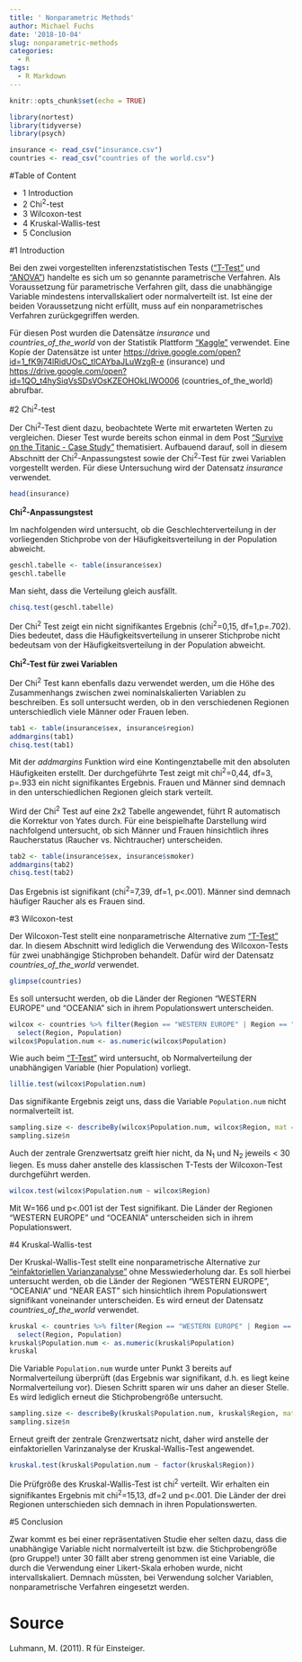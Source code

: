 ```yaml
---
title: ' Nonparametric Methods'
author: Michael Fuchs
date: '2018-10-04'
slug: nonparametric-methods
categories:
  - R
tags:
  - R Markdown
---
```



```r
knitr::opts_chunk$set(echo = TRUE)
```


```r
library(nortest)
library(tidyverse)
library(psych)
```
```r
insurance <- read_csv("insurance.csv")
countries <- read_csv("countries of the world.csv")
```


#Table of Content

+ 1 Introduction
+ 2 Chi^2^-test
+ 3 Wilcoxon-test
+ 4 Kruskal-Wallis-test
+ 5 Conclusion


#1 Introduction

Bei den zwei vorgestellten inferenzstatistischen Tests (["T-Test"](https://michael-fuchs.netlify.com/2018/09/12/t-test/) und ["ANOVA"](https://michael-fuchs.netlify.com/2018/09/13/anova/)) handelte es sich um so genannte parametrische Verfahren. Als Voraussetzung für parametrische Verfahren gilt, dass die unabhängige Variable mindestens intervallskaliert oder normalverteilt ist. Ist eine der beiden Voraussetzung nicht erfüllt, muss auf ein nonparametrisches Verfahren zurückgegriffen werden. 

Für diesen Post wurden die Datensätze *insurance* und *countries_of_the_world* von der Statistik Plattform ["Kaggle"](https://www.kaggle.com) verwendet. Eine Kopie der Datensätze ist unter <https://drive.google.com/open?id=1_fK9j74lRidUOsC_tlCAYbaJLuWzgR-e> (insurance) und <https://drive.google.com/open?id=1QO_t4hySiqVsSDsVOsKZEOHOkLlWO006> (countries_of_the_world) abrufbar.


#2 Chi^2^-test

Der Chi^2^-Test dient dazu, beobachtete Werte mit erwarteten Werten zu vergleichen. Dieser Test wurde bereits schon einmal in dem Post ["Survive on the Titanic - Case Study"](https://michael-fuchs.netlify.com/2018/08/05/survive-on-the-titanic-case-study/) thematisiert. Aufbauend darauf, soll in diesem Abschnitt der Chi^2^-Anpassungstest sowie der Chi^2^-Test für zwei Variablen vorgestellt werden. Für diese Untersuchung wird der Datensatz *insurance* verwendet.
```r
head(insurance)
```

**Chi^2^-Anpassungstest**

Im nachfolgenden wird untersucht, ob die Geschlechterverteilung in der vorliegenden Stichprobe von der Häufigkeitsverteilung in der Population abweicht. 
```r
geschl.tabelle <- table(insurance$sex)
geschl.tabelle
```

Man sieht, dass die Verteilung gleich ausfällt.
```r
chisq.test(geschl.tabelle)
```

Der Chi^2^ Test zeigt ein nicht signifikantes Ergebnis (chi^2^=0,15, df=1,p=.702). Dies bedeutet, dass die Häufigkeitsverteilung in unserer Stichprobe nicht bedeutsam von der Häufigkeitsverteilung in der Population abweicht. 

**Chi^2^-Test für zwei Variablen**

Der Chi^2^ Test kann ebenfalls dazu verwendet werden, um die Höhe des Zusammenhangs zwischen zwei nominalskalierten Variablen zu beschreiben. Es soll untersucht werden, ob in den verschiedenen Regionen unterschiedlich viele Männer oder Frauen leben.
```r
tab1 <- table(insurance$sex, insurance$region)
addmargins(tab1)
chisq.test(tab1)
```

Mit der *addmargins* Funktion wird eine Kontingenztabelle mit den absoluten Häufigkeiten erstellt. Der durchgeführte Test zeigt mit chi^2^=0,44, df=3, p=.933 ein nicht signifikantes Ergebnis. Frauen und Männer sind demnach in den unterschiedlichen Regionen gleich stark verteilt. 

Wird der Chi^2^ Test auf eine 2x2 Tabelle angewendet, führt R automatisch die Korrektur von Yates durch. Für eine beispielhafte Darstellung wird nachfolgend untersucht, ob sich Männer und Frauen hinsichtlich ihres Raucherstatus (Raucher vs. Nichtraucher) unterscheiden.
```r
tab2 <- table(insurance$sex, insurance$smoker)
addmargins(tab2)
chisq.test(tab2)
```

Das Ergebnis ist signifikant (chi^2^=7,39, df=1, p<.001). Männer sind demnach häufiger Raucher als es Frauen sind. 


#3 Wilcoxon-test

Der Wilcoxon-Test stellt eine nonparametrische Alternative zum ["T-Test"](https://michael-fuchs.netlify.com/2018/09/12/t-test/) dar. In diesem Abschnitt wird lediglich die Verwendung des Wilcoxon-Tests für zwei unabhängige Stichproben behandelt. Dafür wird der Datensatz *countries_of_the_world* verwendet. 
```r
glimpse(countries)
```

Es soll untersucht werden, ob die Länder der Regionen "WESTERN EUROPE" und "OCEANIA" sich in ihrem Populationswert unterscheiden. 

```r
wilcox <- countries %>% filter(Region == "WESTERN EUROPE" | Region == "OCEANIA") %>%
  select(Region, Population)
wilcox$Population.num <- as.numeric(wilcox$Population)
```

Wie auch beim ["T-Test"](https://michael-fuchs.netlify.com/2018/09/12/t-test/) wird untersucht, ob Normalverteilung der unabhängigen Variable (hier Population) vorliegt. 


```r
lillie.test(wilcox$Population.num)
```

Das signifikante Ergebnis zeigt uns, dass die Variable `Population.num` nicht normalverteilt ist.  
```r
sampling.size <- describeBy(wilcox$Population.num, wilcox$Region, mat = TRUE)
sampling.size$n
```

Auch der zentrale Grenzwertsatz greift hier nicht, da N~1~ und N~2~ jeweils < 30 liegen. Es muss daher anstelle des klassischen T-Tests der Wilcoxon-Test durchgeführt werden. 
```r
wilcox.test(wilcox$Population.num ~ wilcox$Region)
```

Mit W=166 und p<.001 ist der Test signifikant. Die Länder der Regionen "WESTERN EUROPE" und "OCEANIA" unterscheiden sich in ihrem Populationswert. 


#4 Kruskal-Wallis-test

Der Kruskal-Wallis-Test stellt eine nonparametrische Alternative zur ["einfaktoriellen Varianzanalyse"](https://michael-fuchs.netlify.com/2018/09/13/anova/) ohne Messwiederholung dar. Es soll hierbei untersucht werden, ob die Länder der Regionen "WESTERN EUROPE", "OCEANIA" und "NEAR EAST" sich hinsichtlich ihrem Populationswert signifikant voneinander unterscheiden. Es wird erneut der Datensatz *countries_of_the_world* verwendet. 
```r
kruskal <- countries %>% filter(Region == "WESTERN EUROPE" | Region == "OCEANIA" | Region == "NEAR EAST") %>%
  select(Region, Population)
kruskal$Population.num <- as.numeric(kruskal$Population)
kruskal
```

Die Variable `Population.num` wurde unter Punkt 3 bereits auf Normalverteilung überprüft (das Ergebnis war signifikant, d.h. es liegt keine Normalverteilung vor). Diesen Schritt sparen wir uns daher an dieser Stelle. Es wird lediglich erneut die Stichprobengröße untersucht.
```r
sampling.size <- describeBy(kruskal$Population.num, kruskal$Region, mat = TRUE)
sampling.size$n
```

Erneut greift der zentrale Grenzwertsatz nicht, daher wird anstelle der einfaktoriellen Varinzanalyse der Kruskal-Wallis-Test angewendet. 
```r
kruskal.test(kruskal$Population.num ~ factor(kruskal$Region))
```

Die Prüfgröße des Kruskal-Wallis-Test ist chi^2^ verteilt. Wir erhalten ein signifikantes Ergebnis mit chi^2^=15,13, df=2 und p<.001. Die Länder der drei Regionen unterschieden sich demnach in ihren Populationswerten. 


#5 Conclusion

Zwar kommt es bei einer repräsentativen Studie eher selten dazu, dass die unabhängige Variable nicht normalverteilt ist bzw. die Stichprobengröße (pro Gruppe!) unter 30 fällt aber streng genommen ist eine Variable, die durch die Verwendung einer Likert-Skala erhoben wurde, nicht intervallskaliert. Demnach müssten, bei Verwendung solcher Variablen, nonparametrische Verfahren eingesetzt werden.   


# Source

Luhmann, M. (2011). R für Einsteiger.




